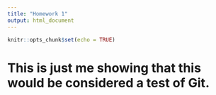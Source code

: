 ```yaml
---
title: "Homework 1"
output: html_document
---
```


```r
knitr::opts_chunk$set(echo = TRUE)
```

# This is just me showing that this would be considered a test of Git.